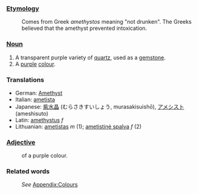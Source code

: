===[[Etymology]]===
:Comes from Greek ''amethystos'' meaning "not drunken". The Greeks believed that the amethyst prevented intoxication.
===[[Noun]]===
#A transparent purple variety of [[quartz]], used as a [[gemstone]].
#A [[purple]] [[colour]].
=== Translations ===
*German: [[Amethyst]]
*Italian: [[ametista]]
*Japanese: [[紫水晶]] (むらさきすいしょう, murasakisuishō), [[アメシスト]] (ameshisuto)
*Latin: [[amethystus]] ''f''
*Lithuanian: [[ametistas]] ''m'' (1); [[ametistinė spalva]] ''f'' (2)

===[[Adjective]]===
:of a purple colour.
===Related words===
:''See'' [[Wiktionary_Appendix:Colours|Appendix:Colours]]